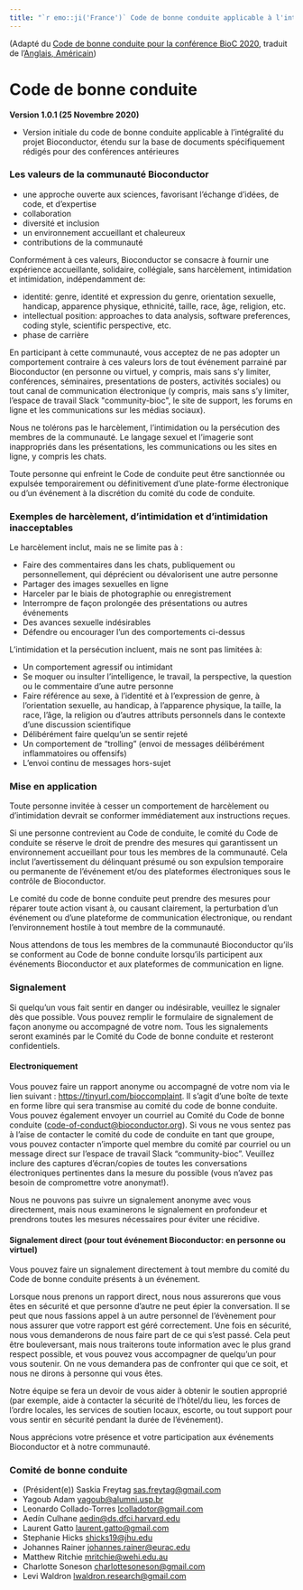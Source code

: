 ```yaml
---
title: "`r emo::ji('France')` Code de bonne conduite applicable à l'intégralité du projet Bioconductor (Français, France)"
---
```


(Adapté du [Code de bonne conduite pour la conférence BioC 2020][1], traduit de l'[Anglais, Américain](en-US.html))

# Code de bonne conduite

**Version 1.0.1 (25 Novembre 2020)**

* Version initiale du code de bonne conduite applicable à l’intégralité du projet Bioconductor, étendu sur la base de documents spécifiquement rédigés pour des conférences antérieures


### Les valeurs de la communauté Bioconductor

* une approche ouverte aux sciences, favorisant l’échange d’idées, de code, et d’expertise
* collaboration
* diversité et inclusion
* un environnement accueillant et chaleureux
* contributions de la communauté

Conformément à ces valeurs, Bioconductor se consacre à fournir une expérience accueillante, solidaire, collégiale, sans harcèlement, intimidation et intimidation, indépendamment de:

* identité: genre, identité et expression du genre, orientation sexuelle, handicap, apparence physique, ethnicité, taille, race, âge, religion, etc.
* intellectual position: approaches to data analysis, software preferences, coding style, scientific perspective, etc.
* phase de carrière

En participant à cette communauté, vous acceptez de ne pas adopter un comportement contraire à ces valeurs lors de tout événement parrainé par Bioconductor (en personne ou virtuel, y compris, mais sans s'y limiter, conférences, séminaires, presentations de posters, activités sociales) ou tout canal de communication électronique (y compris, mais sans s'y limiter, l'espace de travail Slack \"community-bioc\", le site de support, les forums en ligne et les communications sur les médias sociaux).

Nous ne tolérons pas le harcèlement, l'intimidation ou la persécution des membres de la communauté.
Le langage sexuel et l'imagerie sont inappropriés dans les présentations, les communications ou les sites en ligne, y compris les chats.

Toute personne qui enfreint le Code de conduite peut être sanctionnée ou expulsée temporairement ou définitivement d'une plate-forme électronique ou d'un événement à la discrétion du comité du code de conduite.


### Exemples de harcèlement, d'intimidation et d'intimidation inacceptables

Le harcèlement inclut, mais ne se limite pas à :

* Faire des commentaires dans les chats, publiquement ou personnellement, qui déprécient ou dévalorisent une autre personne
* Partager des images sexuelles en ligne
* Harceler par le biais de photographie ou enregistrement
* Interrompre de façon prolongée des présentations ou autres événements
* Des avances sexuelle indésirables
* Défendre ou encourager l'un des comportements ci-dessus

L'intimidation et la persécution incluent, mais ne sont pas limitées à:

* Un comportement agressif ou intimidant
* Se moquer ou insulter l'intelligence, le travail, la perspective, la question ou le commentaire d'une autre personne
* Faire référence au sexe, à l’identité et à l’expression de genre, à l'orientation sexuelle, au handicap, à l’apparence physique, la taille, la race, l'âge, la religion ou d'autres attributs personnels dans le contexte d'une discussion scientifique
* Délibérément faire quelqu'un se sentir rejeté
* Un comportement de "trolling" (envoi de messages délibérément inflammatoires ou offensifs)
* L'envoi continu de messages hors-sujet


### Mise en application

Toute personne invitée à cesser un comportement de harcèlement ou d'intimidation devrait se conformer immédiatement aux instructions reçues.

Si une personne contrevient au Code de conduite, le comité du Code de conduite se réserve le droit de prendre des mesures qui garantissent un environnement accueillant pour tous les membres de la communauté.
Cela inclut l'avertissement du délinquant présumé ou son expulsion temporaire ou permanente de l'événement et/ou des plateformes électroniques sous le contrôle de Bioconductor.

Le comité du code de bonne conduite peut prendre des mesures pour réparer toute action visant à, ou causant clairement, la perturbation d'un événement ou d'une plateforme de communication électronique, ou rendant l'environnement hostile à tout membre de la communauté.

Nous attendons de tous les membres de la communauté Bioconductor qu'ils se conforment au Code de bonne conduite lorsqu'ils participent aux événements Bioconductor et aux plateformes de communication en ligne.


### Signalement

Si quelqu'un vous fait sentir en danger ou indésirable, veuillez le signaler dès que possible.
Vous pouvez remplir le formulaire de signalement de façon anonyme ou accompagné de votre nom.
Tous les signalements seront examinés par le Comité du Code de bonne conduite et resteront confidentiels.

#### Electroniquement

Vous pouvez faire un rapport anonyme ou accompagné de votre nom via le lien suivant : <https://tinyurl.com/bioccomplaint>.
Il s'agit d'une boîte de texte en forme libre qui sera transmise au comité du code de bonne conduite.
Vous pouvez également envoyer un courriel au Comité du Code de bonne conduite (<code-of-conduct@bioconductor.org>).
Si vous ne vous sentez pas à l'aise de contacter le comité du code de conduite en tant que groupe, vous pouvez contacter n'importe quel membre du comité par courriel ou un message direct sur l'espace de travail Slack "community-bioc".
Veuillez inclure des captures d'écran/copies de toutes les conversations électroniques pertinentes dans la mesure du possible (vous n'avez pas besoin de compromettre votre anonymat!).

Nous ne pouvons pas suivre un signalement anonyme avec vous directement, mais nous examinerons le signalement en profondeur et prendrons toutes les mesures nécessaires pour éviter une récidive.

#### Signalement direct (pour tout événement Bioconductor: en personne ou virtuel)

Vous pouvez faire un signalement directement à tout membre du comité du Code de bonne conduite présents à un événement.

Lorsque nous prenons un rapport direct, nous nous assurerons que vous êtes en sécurité et que personne d'autre ne peut épier la conversation.
Il se peut que nous fassions appel à un autre personnel de l’évènement pour nous assurer que votre rapport est géré correctement.
Une fois en sécurité, nous vous demanderons de nous faire part de ce qui s'est passé.
Cela peut être bouleversant, mais nous traiterons toute information avec le plus grand respect possible, et vous pouvez vous accompagner de quelqu'un pour vous soutenir.
On ne vous demandera pas de confronter qui que ce soit, et nous ne dirons à personne qui vous êtes.

Notre équipe se fera un devoir de vous aider à obtenir le soutien approprié (par exemple, aide à contacter la sécurité de l'hôtel/du lieu, les forces de l'ordre locales, les services de soutien locaux, escorte, ou tout support pour vous sentir en sécurité pendant la durée de l'événement).

Nous apprécions votre présence et votre participation aux événements Bioconductor et à notre communauté.


### Comité de bonne conduite

* (Président(e)) Saskia Freytag <sas.freytag@gmail.com>
* Yagoub Adam <yagoub@alumni.usp.br>
* Leonardo Collado-Torres <lcolladotor@gmail.com>
* Aedín Culhane <aedin@ds.dfci.harvard.edu>
* Laurent Gatto <laurent.gatto@gmail.com>
* Stephanie Hicks <shicks19@jhu.edu>
* Johannes Rainer <johannes.rainer@eurac.edu>
* Matthew Ritchie <mritchie@wehi.edu.au>
* Charlotte Soneson <charlottesoneson@gmail.com>
* Levi Waldron <lwaldron.research@gmail.com>


[1]: https://bioc2020.bioconductor.org/code_of_conduct
